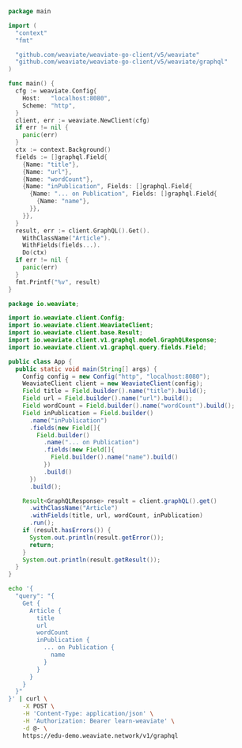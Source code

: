 

<Tabs className="code" groupId="languages">
<TabItem value="py" label="Python">

<FilteredTextBlock
  text={PyCode}
  startMarker="# START GetCrossRefProp"
  endMarker="# END GetCrossRefProp"
  language="py"
/>

</TabItem>
<TabItem value="go" label="Go">

```go
package main

import (
  "context"
  "fmt"

  "github.com/weaviate/weaviate-go-client/v5/weaviate"
  "github.com/weaviate/weaviate-go-client/v5/weaviate/graphql"
)

func main() {
  cfg := weaviate.Config{
    Host:   "localhost:8080",
    Scheme: "http",
  }
  client, err := weaviate.NewClient(cfg)
  if err != nil {
    panic(err)
  }
  ctx := context.Background()
  fields := []graphql.Field{
    {Name: "title"},
    {Name: "url"},
    {Name: "wordCount"},
    {Name: "inPublication", Fields: []graphql.Field{
      {Name: "... on Publication", Fields: []graphql.Field{
        {Name: "name"},
      }},
    }},
  }
  result, err := client.GraphQL().Get().
    WithClassName("Article").
    WithFields(fields...).
    Do(ctx)
  if err != nil {
    panic(err)
  }
  fmt.Printf("%v", result)
}
```

</TabItem>
<TabItem value="java" label="Java">

```java
package io.weaviate;

import io.weaviate.client.Config;
import io.weaviate.client.WeaviateClient;
import io.weaviate.client.base.Result;
import io.weaviate.client.v1.graphql.model.GraphQLResponse;
import io.weaviate.client.v1.graphql.query.fields.Field;

public class App {
  public static void main(String[] args) {
    Config config = new Config("http", "localhost:8080");
    WeaviateClient client = new WeaviateClient(config);
    Field title = Field.builder().name("title").build();
    Field url = Field.builder().name("url").build();
    Field wordCount = Field.builder().name("wordCount").build();
    Field inPublication = Field.builder()
      .name("inPublication")
      .fields(new Field[]{
        Field.builder()
          .name("... on Publication")
          .fields(new Field[]{
            Field.builder().name("name").build()
          })
          .build()
      })
      .build();

    Result<GraphQLResponse> result = client.graphQL().get()
      .withClassName("Article")
      .withFields(title, url, wordCount, inPublication)
      .run();
    if (result.hasErrors()) {
      System.out.println(result.getError());
      return;
    }
    System.out.println(result.getResult());
  }
}
```

</TabItem>
<TabItem value="curl" label="Curl">

```bash
echo '{
  "query": "{
    Get {
      Article {
        title
        url
        wordCount
        inPublication {
          ... on Publication {
            name
          }
        }
      }
    }
  }"
}' | curl \
    -X POST \
    -H 'Content-Type: application/json' \
    -H 'Authorization: Bearer learn-weaviate' \
    -d @- \
    https://edu-demo.weaviate.network/v1/graphql
```

</TabItem>
<TabItem value="graphql" label="GraphQL">

<FilteredTextBlock
  text={PyCodeV3}
  startMarker="# ===== GRAPHQL EXAMPLE ====="
  endMarker="# ===== END GRAPHQL EXAMPLE ====="
  language="graphql"
/>

</TabItem>
</Tabs>
